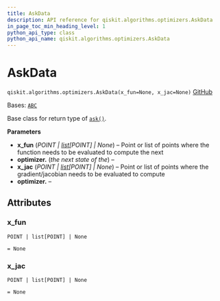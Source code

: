 ```yaml
---
title: AskData
description: API reference for qiskit.algorithms.optimizers.AskData
in_page_toc_min_heading_level: 1
python_api_type: class
python_api_name: qiskit.algorithms.optimizers.AskData
---
```


# AskData

<span id="qiskit.algorithms.optimizers.AskData" />

`qiskit.algorithms.optimizers.AskData(x_fun=None, x_jac=None)` [GitHub](https://github.com/qiskit/qiskit/tree/stable/0.45/qiskit/algorithms/optimizers/steppable_optimizer.py "view source code")

Bases: [`ABC`](https://docs.python.org/3/library/abc.html#abc.ABC "(in Python v3.12)")

Base class for return type of [`ask()`](qiskit.algorithms.optimizers.SteppableOptimizer#ask "qiskit.algorithms.optimizers.SteppableOptimizer.ask").

**Parameters**

*   **x\_fun** (*POINT |* [*list*](https://docs.python.org/3/library/stdtypes.html#list "(in Python v3.12)")*\[POINT] | None*) – Point or list of points where the function needs to be evaluated to compute the next
*   **optimizer.** (*the next state of the*) –
*   **x\_jac** (*POINT |* [*list*](https://docs.python.org/3/library/stdtypes.html#list "(in Python v3.12)")*\[POINT] | None*) – Point or list of points where the gradient/jacobian needs to be evaluated to compute
*   **optimizer.** –

## Attributes

<span id="qiskit.algorithms.optimizers.AskData.x_fun" />

### x\_fun

`POINT | list[POINT] | None`

`= None`

<span id="qiskit.algorithms.optimizers.AskData.x_jac" />

### x\_jac

`POINT | list[POINT] | None`

`= None`

